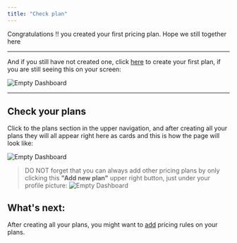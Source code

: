 ```yaml
---
title: "Check plan"
---
```

Congratulations !! you created your first pricing plan. Hope we still together here

---

And if you still have not created one, click [here](./new) to create your first plan, if you are still seeing this on your screen:

![Empty Dashboard](/imgs/add-pricing-default.png)

---

## Check your plans

Click to the plans section in the upper navigation, and after creating all your plans they will all appear right here as cards and this is how the page will look like:

![Empty Dashboard](/imgs/plans-page.png)

> DO NOT forget that you can always add other pricing plans by only clicking this **"Add new plan"** upper right button, just under your profile picture:
![Empty Dashboard](/imgs/add-pricing-btn.png)

## What's next:

After creating all your plans, you might want to [add](../rule/new) pricing rules on your plans.